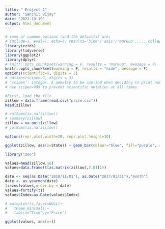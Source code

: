 ```yaml
---
title: " Project 1"
author: "Sanchit Vijay"
date: "2022-10-19"
output: html_document
---
```

```r
# some of common options (and the defaults) are: 
# include=T, eval=T, echo=T, results='hide'/'asis'/'markup',..., collapse=F, warning=T, message=T, error=T, cache=T, fig.width=6, fig.height=4, fig.dim=c(6,4) #inches, fig.align='left'/'center','right', 
library(ezids)
library(tidyverse)
library(ggplot2)
library(dplyr)
# knitr::opts_chunk$set(warning = F, results = "markup", message = F)
knitr::opts_chunk$set(warning = F, results = "hide", message = F)
options(scientific=T, digits = 3) 
# options(scipen=9, digits = 3) 
# ‘scipen’: integer. A penalty to be applied when deciding to print numeric values in fixed or exponential notation.  Positive values bias towards fixed and negative towards scientific notation: fixed notation will be preferred unless it is more than ‘scipen’ digits wider.
# use scipen=999 to prevent scientific notation at all times
```


```r
#First, load the file
zillow = data.frame(read.csv("price.csv"))
head(zillow)
```
```r
# colSums(is.na(zillow))
# summary(zillow)
zillow = na.omit(zillow)
# colSums(is.na(zillow))
```

```r
options(repr.plot.width=20, repr.plot.height=10)

ggplot(zillow, aes(x=State)) + geom_bar(colour="blue", fill="purple", alpha=0.6)
```


```r
library("zoo")

values=head(zillow,10)
values=data.frame(t(as.matrix(zillow[,7:81])))

date <- seq(as.Date("2010/11/01"), as.Date("2017/01/31"),"month")
date <- as.yearmon(date)
ts=zoo(values,order.by = date)
values=fortify(ts)
values$Index=as.Date(values$Index)

# autoplot(ts,facet=NULL)+
#   theme_minimal()+
#   labs(x="Time",y="Price")

ggplot(values, aes(x=))

```



